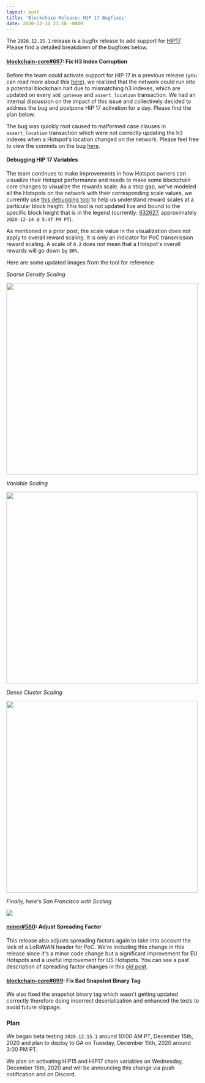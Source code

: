 ```yaml
---
layout: post
title: 'Blockchain Release: HIP 17 Bugfixes'
date: 2020-12-14 21:58 -0800
---
```


The `2020.12.15.1` release is a bugfix release to add support for
[HIP17](https://github.com/helium/HIP/blob/master/0017-hex-density-based-transmit-reward-scaling.md).
Please find a detailed breakdown of the bugfixes below.

#### [blockchain-core#697](https://github.com/helium/blockchain-core/pull/697): Fix H3 Index Corruption

Before the team could activate support for HIP 17 in a previous release (you can read more about
this [here](https://engineering.helium.com/2020/12/09/blockchain-release-hip-17.html)), we realized
that the network could run into a potential blockchain halt due to mismatching h3 indexes, which are
updated on every `add_gateway` and `assert_location` transaction. We had an internal discussion on
the impact of this issue and collectively decided to address the bug and postpone HIP 17 activation
for a day. Please find the plan below.

The bug was quickly root caused to malformed case clauses in `assert_location` transaction which
were not correctly updating the h3 indexes when a Hotspot's location changed on the network. Please
feel free to view the commits on the bug
[here](https://github.com/helium/blockchain-core/pull/697/commits).

#### Debugging HIP 17 Variables

The team continues to make improvements in how Hotspot owners can visualize their Hotspot
performance and needs to make some blockchain core changes to visualize the rewards scale. As a stop
gap, we've modeled all the Hotspots on the network with their corresponding scale values, we
currently use [this debugging tool](https://hip17.helium.wtf/) to help us understand reward scales
at a particular block height. This tool is not updated live and bound to the specific block height
that is in the legend (currently: [632627](https://explorer.helium.com/blocks/632627), approximately
`2020-12-14 @ 5:47 PM PT`).

As mentioned in a prior post, the scale value in the visualization does not apply to overall reward
scaling. It is only an indicator for PoC transmission reward scaling. A scale of `0.2` does _not_
mean that a Hotspot's overall rewards will go down by `80%`.

Here are some updated images from the tool for reference

_Sparse Density Scaling_

<a href="green">
  <img src="/assets/sparse-v2.png" align="center" height="500" width="500"></img>
</a>

_Variable Scaling_

<a href="green">
  <img src="/assets/variable-v2.png" align="center" height="500" width="500"></img>
</a>

_Dense Cluster Scaling_

<a href="green">
  <img src="/assets/dense-v2.png" align="center" height="500" width="500"></img>
</a>

_Finally, here's San Francisco with Scaling_

<a href="green">
  <img src="/assets/sf-v2.png" align="center"></img>
</a>

#### [miner#580](https://github.com/helium/miner/pull/580): Adjust Spreading Factor

This release also adjusts spreading factors again to take into account the lack of a LoRaWAN header
for PoC. We're including this change in this release since it's a minor code change but a
significant improvement for EU Hotspots and a useful improvement for US Hotspots. You can see a past
description of spreading factor changes in this
[old post](https://engineering.helium.com/2020/10/02/spreading-factor-changes-poc.html).

#### [blockchain-core#699](https://github.com/helium/blockchain-core/pull/699): Fix Bad Snapshot Binary Tag

We also fixed the snapshot binary tag which wasn't getting updated correctly therefore doing
incorrect deserialization and enhanced the tests to avoid future slippage.

### Plan

We began beta testing `2020.12.15.1` around 10:00 AM PT, December 15th, 2020 and plan to deploy to
GA on Tuesday, December 15th, 2020 around 3:00 PM PT.

We plan on activating HIP15 and HIP17 chain variables on Wednesday, December 16th, 2020 and will be
announcing this change via push notification and on Discord.
